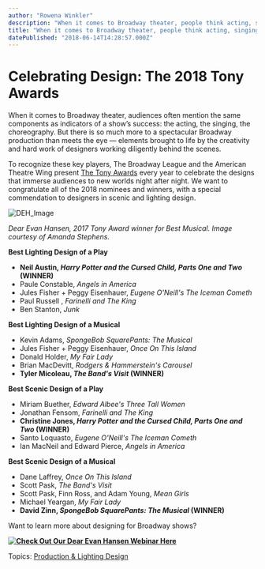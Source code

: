 ```yaml
---
author: "Rowena Winkler"
description: "When it comes to Broadway theater, people think acting, singing, and choreography. But there is so much more to a spectacular Broadway production."
title: "When it comes to Broadway theater, people think acting, singing, and choreography. But there is so much more to a spectacular Broadway production." 
datePublished: "2018-06-14T14:28:57.000Z"
---
```

# Celebrating Design: The 2018 Tony Awards

When it comes to Broadway theater, audiences often mention the same components as indicators of a show’s success: the acting, the singing, the choreography. But there is so much more to a spectacular Broadway production than meets the eye — elements brought to life by the creativity and hard work of designers working diligently behind the scenes.

To recognize these key players, The Broadway League and the American Theatre Wing present [The Tony Awards](https://www.tonyawards.com/index.html) every year to celebrate the designs that immerse audiences to new worlds night after night. We want to congratulate all of the 2018 nominees and winners, with a special commendation to designers in scenic and lighting design.

![DEH_Image](https://blog.vectorworks.net/hs-fs/hubfs/Blog%20Images/180613_Tony%20Awards/DEH_Image.jpg?width=2700&name=DEH_Image.jpg)

_Dear Evan Hansen, 2017 Tony Award winner for Best Musical. Image courtesy of Amanda Stephens._

**Best Lighting Design of a Play**

* **Neil Austin, _Harry Potter  and the Cursed Child, Parts One and Two_ (WINNER)**
* Paule Constable, _Angels in America_
* Jules Fisher + Peggy Eisenhauer, _Eugene O'Neill's The Iceman Cometh_
* Paul Russell ,   _Farinelli and The King_
* Ben Stanton, _Junk_

**Best Lighting Design of a Musical**

* Kevin Adams, _SpongeBob SquarePants: The Musical_
* Jules Fisher + Peggy Eisenhauer, _Once On This Island_
* Donald Holder, _My Fair Lady_
* Brian MacDevitt, _Rodgers & Hammerstein's Carousel_
* **Tyler Micoleau, _The Band's Visit_ (WINNER)**

**Best Scenic Design of a Play**

* Miriam Buether, _Edward Albee's Three Tall Women_
* Jonathan Fensom, _Farinelli and The King_
* **Christine Jones, _Harry Potter  and the Cursed Child, Parts One and Two_ (WINNER)**
* Santo Loquasto, _Eugene O'Neill's The Iceman Cometh_
* Ian MacNeil and Edward Pierce, _Angels in America_

**Best Scenic Design of a Musical**

* Dane Laffrey, _Once On This Island_
* Scott Pask, _The Band's Visit_
* Scott Pask, Finn Ross, and Adam Young, _Mean Girls_
* Michael Yeargan, _My Fair Lady_
* **David Zinn, _SpongeBob SquarePants: The Musical_ (WINNER)**

Want to learn more about designing for Broadway shows?

**[![Check Out Our Dear Evan Hansen Webinar Here](https://no-cache.hubspot.com/cta/default/3018241/a91726e3-63bc-4212-b661-3d9d5b756ce8.png)](https://cta-redirect.hubspot.com/cta/redirect/3018241/a91726e3-63bc-4212-b661-3d9d5b756ce8)** 

 Topics: [Production & Lighting Design](https://blog.vectorworks.net/topic/production-lighting-design) 

 
